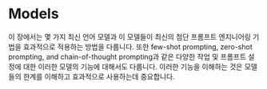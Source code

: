 # Models



이 장에서는 몇 가지 최신 언어 모델과 이 모델들이 최신의 첨단 프롬프트 엔지니어링 기법을 효과적으로 적용하는 방법을 다룹니다. 또한 few-shot prompting, zero-shot prompting, and chain-of-thought prompting과 같은 다양한 작업 및 프롬프트 설정에 대한 이러한 모델의 기능에 대해서도 다룹니다. 이러한 기능을 이해하는 것은 모델들의 한계를 이해하고 효과적으로 사용하는데 중요합니다.


<ContentFileNames section="models" lang="fr"/>